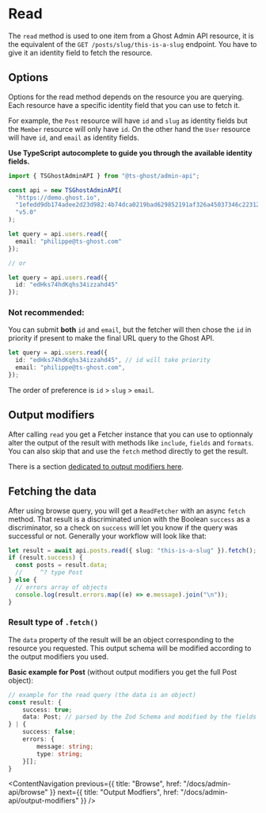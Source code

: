 # Read

The `read` method is used to one item from a Ghost Admin API resource, it is the equivalent of the `GET /posts/slug/this-is-a-slug` endpoint. You have to give it an identity field to fetch the resource.

## Options

Options for the read method depends on the resource you are querying. Each resource have a specific identity field that you can use to fetch it.

For example, the `Post` resource will have `id` and `slug` as identity fields but the `Member` resource will only have `id`. On the other hand the `User` resource will have `id`, and `email` as identity fields.

**Use TypeScript autocomplete to guide you through the available identity fields.**

```ts
import { TSGhostAdminAPI } from "@ts-ghost/admin-api";

const api = new TSGhostAdminAPI(
  "https://demo.ghost.io",
  "1efedd9db174adee2d23d982:4b74dca0219bad629852191af326a45037346c2231240e0f7aec1f9371cc14e8",
  "v5.0"
);

let query = api.users.read({
  email: "philippe@ts-ghost.com"
});

// or

let query = api.users.read({
  id: "edHks74hdKqhs34izzahd45"
});
```

### Not recommended:

You can submit **both** `id` and `email`, but the fetcher will then chose the `id` in priority if present to make the final URL query to the Ghost API.

```ts
let query = api.users.read({
  id: "edHks74hdKqhs34izzahd45", // id will take priority
  email: "philippe@ts-ghost.com",
});
```

The order of preference is `id` > `slug` > `email`.

## Output modifiers

After calling `read` you get a Fetcher instance that you can use to optionnaly alter the output of the result with methods like `include`, `fields` and `formats`. You can also skip that and use the `fetch` method directly to get the result.

There is a section [dedicated to output modifiers here](/docs/content-api/output-modifiers).

## Fetching the data

After using browse query, you will get a `ReadFetcher` with an async `fetch` method.
That result is a discriminated union with the Boolean `success` as a discriminator, so a check on `success` will let you know if the query was successful or not. Generally your workflow will look like that:

```ts
let result = await api.posts.read({ slug: "this-is-a-slug" }).fetch();
if (result.success) {
  const posts = result.data;
  //     ^? type Post
} else {
  // errors array of objects
  console.log(result.errors.map((e) => e.message).join("\n"));
}
```

### Result type of `.fetch()`

The `data` property of the result will be an object corresponding to the resource you requested. This output schema will be modified according to the output modifiers you used.

**Basic example for Post** (without output modifiers you get the full Post object):

```ts
// example for the read query (the data is an object)
const result: {
    success: true;
    data: Post; // parsed by the Zod Schema and modified by the fields selected
} | {
    success: false;
    errors: {
        message: string;
        type: string;
    }[];
}
```

<ContentNavigation
  previous={{ title: "Browse", href: "/docs/admin-api/browse" }}
  next={{ title: "Output Modfiers", href: "/docs/admin-api/output-modifiers" }}
/>
